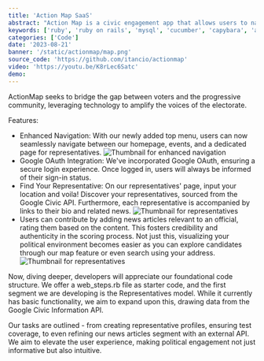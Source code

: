 ```yaml
---
title: 'Action Map SaaS'
abstract: "Action Map is a civic engagement app that allows users to navigate officials, related news articles and events in their respective location."
keywords: ['ruby', 'ruby on rails', 'mysql', 'cucumber', 'capybara', 'agile development', 'software as a service', '(bdd) behavior-driven testing', '(tdd) test-driven testing']
categories: ['Code']
date: '2023-08-21'
banner: '/static/actionmap/map.png'
source_code: 'https://github.com/itancio/actionmap'
video: 'https://youtu.be/K8rLec6Satc'
demo:
---
```


ActionMap seeks to bridge the gap between voters and the progressive community, leveraging technology to amplify the voices of the electorate.

Features:
- Enhanced Navigation: With our newly added top menu, users can now seamlessly navigate between our homepage, events, and a dedicated page for representatives.
![Thumbnail for enhanced navigation](/static/actionmap/actionmap-login.jpg)
- Google OAuth Integration: We've incorporated Google OAuth, ensuring a secure login experience. Once logged in, users will always be informed of their sign-in status.
- Find Your Representative: On our representatives' page, input your location and voila! Discover your representatives, sourced from the Google Civic API. 
Furthermore, each representative is accompanied by links to their bio and related news.
![Thumbnail for representatives](/static/actionmap/actionmap-representatives.jpg)
- Users can contribute by adding news articles relevant to an official, rating them based on the content.
This fosters credibility and authenticity in the scoring process. Not just this, visualizing your political environment
becomes easier as you can explore candidates through our map feature or even search using your address.
![Thumbnail for representatives](/static/actionmap/actionmap-news-add-options.jpg)

Now, diving deeper, developers will appreciate our foundational code structure. We offer a web_steps.rb file as starter code, 
and the first segment we are developing is the Representatives model. While it currently has basic functionality, we aim to expand upon this, 
drawing data from the Google Civic Information API.

Our tasks are outlined - from creating representative profiles, ensuring test coverage, 
to even refining our news articles segment with an external API. We aim to elevate the user experience, making political engagement 
not just informative but also intuitive.
